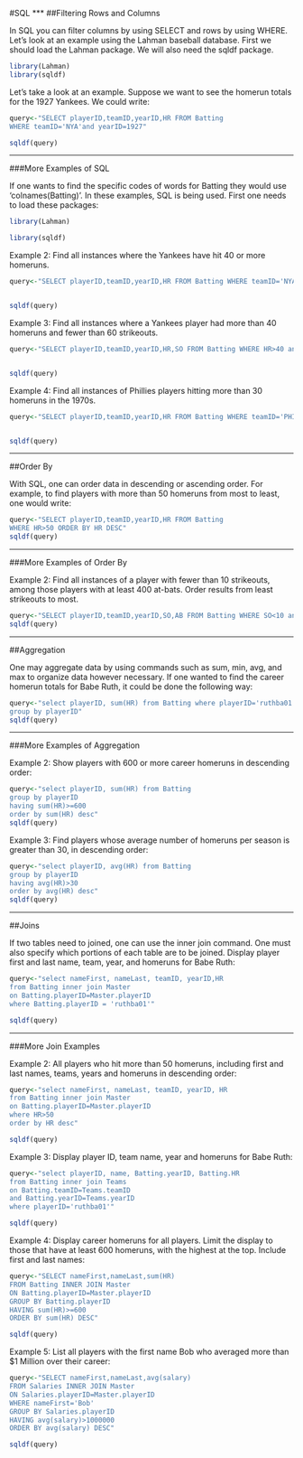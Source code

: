 #SQL
***
##Filtering Rows and Columns

In SQL you can filter columns by using SELECT and rows by using WHERE. Let's look at an example using the Lahman baseball database. First we should load the Lahman package. We will also need the sqldf package.

```r
library(Lahman)
library(sqldf)
```

Let's take a look at an example. Suppose we want to see the homerun totals for the 1927 Yankees. We could write:

```r
query<-"SELECT playerID,teamID,yearID,HR FROM Batting
WHERE teamID='NYA'and yearID=1927"

sqldf(query)
```
***
###More Examples of SQL

If one wants to find the specific codes of words for Batting they would use 'colnames(Batting)'. In these examples, SQL is being used. First one needs to load these packages:

```r
library(Lahman)

library(sqldf)
```

Example 2: Find all instances where the Yankees have hit 40 or more homeruns.

```r
query<-"SELECT playerID,teamID,yearID,HR FROM Batting WHERE teamID='NYA' and HR>=40"


sqldf(query)
```

Example 3: Find all instances where a Yankees player had more than 40 homeruns and fewer than 60 strikeouts.

```r
query<-"SELECT playerID,teamID,yearID,HR,SO FROM Batting WHERE HR>40 and SO<60"


sqldf(query)
```

Example 4: Find all instances of Phillies players hitting more than 30 homeruns in the 1970s.

```r
query<-"SELECT playerID,teamID,yearID,HR FROM Batting WHERE teamID='PHI' and yearID>=1970 and yearID<=1979 and HR>30"


sqldf(query)
```
***
##Order By

With SQL, one can order data in descending or ascending order. For example, to find players with more than 50 homeruns from most to least, one would write:

```r
query<-"SELECT playerID,teamID,yearID,HR FROM Batting
WHERE HR>50 ORDER BY HR DESC"
sqldf(query)
```
***
###More Examples of Order By

Example 2: Find all instances of a player with fewer than 10 strikeouts, among those players with at least 400 at-bats. Order results from least strikeouts to most.

```r
query<-"SELECT playerID,teamID,yearID,SO,AB FROM Batting WHERE SO<10 and AB>=400 ORDER BY SO"
sqldf(query)
```
***
##Aggregation

One may aggregate data by using commands such as sum, min, avg, and max to organize data however necessary. If one wanted to find the career homerun totals for Babe Ruth, it could be done the following way:

```r
query<-"select playerID, sum(HR) from Batting where playerID='ruthba01'
group by playerID"
sqldf(query)
```
***
###More Examples of Aggregation

Example 2: Show players with 600 or more career homeruns in descending order:

```r
query<-"select playerID, sum(HR) from Batting 
group by playerID 
having sum(HR)>=600
order by sum(HR) desc"
sqldf(query)
```

Example 3: Find players whose average number of homeruns per season is greater than 30, in descending order:

```r
query<-"select playerID, avg(HR) from Batting 
group by playerID 
having avg(HR)>30
order by avg(HR) desc"
sqldf(query)
```
***
##Joins

If two tables need to joined, one can use the inner join command. One must also specify which portions of each table are to be joined. Display player first and last name, team, year, and homeruns for Babe Ruth:

```r
query<-"select nameFirst, nameLast, teamID, yearID,HR 
from Batting inner join Master
on Batting.playerID=Master.playerID
where Batting.playerID = 'ruthba01'"

sqldf(query)
```
***
###More Join Examples

Example 2: All players who hit more than 50 homeruns, including first and last names, teams, years and homeruns in descending order:

```r
query<-"select nameFirst, nameLast, teamID, yearID, HR 
from Batting inner join Master
on Batting.playerID=Master.playerID
where HR>50
order by HR desc"

sqldf(query)
```

Example 3: Display player ID, team name, year and homeruns for Babe Ruth:

```r
query<-"select playerID, name, Batting.yearID, Batting.HR
from Batting inner join Teams
on Batting.teamID=Teams.teamID
and Batting.yearID=Teams.yearID
where playerID='ruthba01'"

sqldf(query)
```

Example 4: Display career homeruns for all players. Limit the display to those that have at least 600 homeruns, with the highest at the top. Include first and last names:

```r
query<-"SELECT nameFirst,nameLast,sum(HR)
FROM Batting INNER JOIN Master
ON Batting.playerID=Master.playerID
GROUP BY Batting.playerID
HAVING sum(HR)>=600
ORDER BY sum(HR) DESC"

sqldf(query)
```

Example 5: List all players with the first name Bob who averaged more than $1 Million over their career:

```r
query<-"SELECT nameFirst,nameLast,avg(salary)
FROM Salaries INNER JOIN Master
ON Salaries.playerID=Master.playerID
WHERE nameFirst='Bob'
GROUP BY Salaries.playerID
HAVING avg(salary)>1000000
ORDER BY avg(salary) DESC"

sqldf(query)
```

